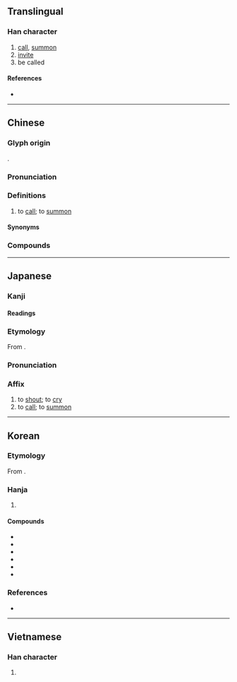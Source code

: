 {{also|唤}}
{{character info}}
==Translingual==

===Han character===
{{Han char|rn=30|rad=口|as=09|sn=12|four=67034|canj=RNBK|ids=⿰口奐}}

# [[call]], [[summon]]
# [[invite]]
# be called

====References====
* {{Han ref|kx=0199.010|dkj=03953|dj=0420.250|hdz=10658.061|uh=559A|ud=21914|bh=B3EA|bd=46058}}

----

==Chinese==
{{zh-forms|s=唤}}

===Glyph origin===
{{Han etym}}
{{Han compound|口|奐|ls=psc|c1=s|c2=p}}.

===Pronunciation===
{{zh-pron
|m=huàn
|dg=хуан3
|c=wun6
|h=pfs=
|md=huáng
|mn=ml,jj,tw:hoàn
|mn-t=huang3/huêng3
|mn-t_note=huêng3 - Chaozhou
|w=
|mc=y
|oc=y
|cat=v
}}

===Definitions===
{{zh-hanzi}}

# to [[call]]; to [[summon]]

====Synonyms====
{{zh-syn-saurus|喊叫}}

===Compounds===
{{zh-der|使喚|叫喚|召喚|呼喚|喚作|喚做|喚問|喚禮|喚禮員|喚起|喚醒|勾喚|千喚萬喚|呼張喚李|呼風喚雨|千呼萬喚|不聽使喚|傳喚|三請四喚|呼兄喚弟|喚頭|喚雨|招喚|打喚|相喚|高喚|請喚|顧喚|聲喚}}

{{zh-cat|Intermediate}}

----

==Japanese==

===Kanji===
{{ja-kanji|grade=c|rs=口09}}

====Readings====
{{ja-readings
|goon=かん
|kanon=かん
|kun=よ-ぶ
|nanori=よぶ
}}

===Etymology===
{{ja-kanjitab|かん|yomi=on}}
From {{der|ja|ltc|sort=かん|-}} {{ltc-l|喚}}.

===Pronunciation===
{{ja-pron|かん|y=on}}

===Affix===
{{ja-pos|affix|かん|hhira=くわん}}

# to [[shout]]; to [[cry]]
# to [[call]]; to [[summon]]

----

==Korean==

===Etymology===
From {{der|ko|ltc|-}} {{ltc-l|喚|id=1}}.

===Hanja===
{{ko-hanja-search}}
{{ko-hanja|부르다|부를|환}}

# {{hanja form of|환|[[call]]}}

====Compounds====
{{der-top3|Compounds}}
* {{ko-l|소환|召喚}}
* {{ko-l|환기|喚起}}
* {{ko-l|환호|喚呼}}
* {{ko-l|규환|叫喚}}
* {{ko-l|환성|喚聲}}
* {{ko-l|규환지옥|叫喚地獄}}
{{der-bottom}}

===References===
* {{R:hanjadoc|1376}}

----

==Vietnamese==

===Han character===
{{vi-readings|reading=hoán|rs=口09}}

# {{rfdef|vi}}